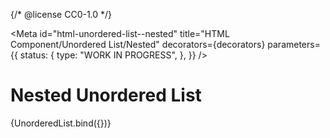 {/* @license CC0-1.0 */}



<Meta
  id="html-unordered-list--nested"
  title="HTML Component/Unordered List/Nested"
  decorators={decorators}
  parameters={{
    status: {
      type: "WORK IN PROGRESS",
    },
  }}
/>

# Nested Unordered List

<Canvas>
  <Story name="Nested" args={{ innerHTML }}>
    {UnorderedList.bind({})}
  </Story>
</Canvas>
